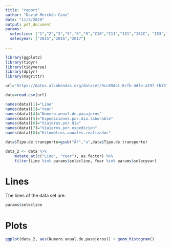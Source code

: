 ```yaml
---
title: "report"
author: "David Merchán Cano"
date: "11/3/2020"
output: pdf_document
params: 
  selecline: ["1","2","3","5","6","9","C10","C11","151","152C", "153","154","154C", "155",  "155B", "156",  "157",  "157C", "158", "159", "161","171","180","827","827A","828","N101","N102"]
  selecyear: ["2015","2016","2017"]
  
---
```


```r

library(ggplot2)
library(tidyr)
library(tidyverse)
library(dplyr)
library(magrittr)

url="https://datos.alcobendas.org/dataset/9cc894a1-8cfb-4dfe-a29f-fb197aa03ae0/resource/eff1bb9c-110e-4962-8370-d78589f987c2/download/uso-de-autobuses.csv"

data=read.csv(url)

names(data)[1]="Line"
names(data)[2]="Year"
names(data)[4]="Numero.anual.de.pasajeros"
names(data)[5]="Expediciones.por.dia.laborable"
names(data)[6]="Viajeros.por.dia"
names(data)[7]="Viajeros.por.expedicion"
names(data)[8]="Kilometros.anuales.realizados" 

data$Tipo.de.transporte=gsub("Ãº","u",data$Tipo.de.transporte)

data_2 <- data %>% 
    mutate_at(c("Line", "Year"), as.factor) %>%
    filter(Line %in% params$selecline, Year %in% params$selecyear)

```


# Lines

The lines of the data set are: 

```r
params$selecline
```


# Plots

```r
ggplot(data_2, aes(Numero.anual.de.pasajeros)) + geom_histogram()
```

